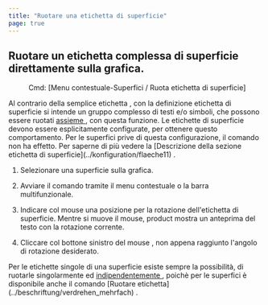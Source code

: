 ```yaml
---
title: "Ruotare una etichetta di superficie"
page: true
---
```

## Ruotare un etichetta complessa di superficie direttamente sulla grafica.
 <Menu> Cmd: [Menu contestuale-Superfici / Ruota etichetta di superficie] </Menu> 

<Warning>
Al contrario della semplice  <Italic> etichetta </Italic> , con la definizione  <Italic> etichetta di superficie </Italic>  si intende un gruppo complesso di testi e/o simboli, che possono essere ruotati  <U> assieme </U> , con questa funzione. Le  <Italic> etichette di superficie </Italic>  devono essere esplicitamente configurate, per ottenere questo comportamento. Per le superfici prive di questa configurazione, il comando non ha effetto. Per saperne di pi&#249; vedere la [Descrizione della sezione etichetta di superficie](../konfiguration/flaeche11)
.
</Warning>



1. Selezionare una superficie sulla grafica.

2. Avviare il comando tramite il menu contestuale o la barra multifunzionale.

3. Indicare col mouse una posizione per la rotazione dell&#39;etichetta di superficie. Mentre si muove il mouse, <Placeholder>product</Placeholder> mostra un anteprima del testo con la rotazione corrente.

4. Cliccare col <Border>bottone sinistro del mouse</Border> , non appena raggiunto l&#39;angolo di rotazione desiderato.




<Success>
Per le etichette singole di una superficie esiste sempre la possibilit&#224;, di ruotarle singolarmente ed  <U> indipendentemente </U> , poich&#232; per le superfici &#232; disponibile anche il comando [Ruotare etichetta](../beschriftung/verdrehen_mehrfach)
.
</Success>
